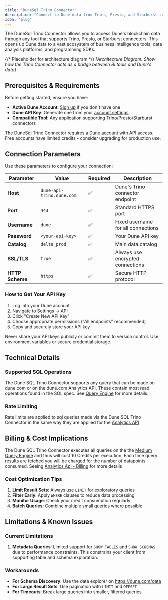 ```yaml
---
title: "DuneSql Trino Connector"
description: "Connect to Dune data from Trino, Presto, and Starburst-compatible tools"
icon: "plug"
---
```


The DuneSql Trino Connector allows you to access Dune's blockchain data through any tool that supports Trino, Presto, or Starburst connectors. This opens up Dune data to a vast ecosystem of business intelligence tools, data analysis platforms, and programming SDKs.

{/* Placeholder for architecture diagram */}
_[Architecture Diagram: Show how the Trino Connector acts as a bridge between BI tools and Dune's data]_

## Prerequisites & Requirements

Before getting started, ensure you have:

- **Active Dune Account**: [Sign up](https://dune.com) if you don't have one
- **Dune API Key**: Generate one from your [account settings](https://dune.com/settings/api)
- **Compatible Tool**: Any application supporting Trino/Presto/Starburst connectors

<Note>
  The DuneSql Trino Connector requires a Dune account with API access. Free
  accounts have limited credits - consider upgrading for production use.
</Note>

## Connection Parameters

Use these parameters to configure your connection:

| Parameter       | Value                     | Required | Description                        |
| --------------- | ------------------------- | -------- | ---------------------------------- |
| **Host**        | `dune-api-trino.dune.com` | ✅       | Dune's Trino connector endpoint    |
| **Port**        | `443`                     | ✅       | Standard HTTPS port                |
| **Username**    | `dune`                    | ✅       | Fixed username for all connections |
| **Password**    | `<your-api-key>`          | ✅       | Your Dune API key                  |
| **Catalog**     | `delta_prod`              | ✅       | Main data catalog                  |
| **SSL/TLS**     | `true`                    | ✅       | Always use encrypted connections   |
| **HTTP Scheme** | `https`                   | ✅       | Secure HTTP protocol               |

### How to Get Your API Key

1. Log into your Dune account
2. Navigate to Settings → API
3. Click "Create New API Key"
4. Choose appropriate permissions ("All endpoints" recommended)
5. Copy and securely store your API key

<Warning>
  Never share your API keys publicly or commit them to version control. Use
  environment variables or secure credential storage.
</Warning>

## Technical Details

### Supported SQL Operations

The Dune SQL Trino Connector supports any query that can be made on dune.com or on the dune.com Analytics API. These contain most read operations found in the SQL spec. See [Query Engine](dune.com/dcos/query-engine/overview) for more details.

### Rate Limiting

Rate limits are applied to sql queries made via the Dune SQL Trino Connector in the same way they are applied for the [Analytics API](http://localhost:3000/api-reference/overview/rate-limits)

## Billing & Cost Implications

The Dune SQL Trino Connector executes all queries on the the [Medium Query Engine](http://localhost:3000/query-engine/query-executions#query-engine-size) and thus will cost 10 Credits per execution. Each time query results are fetched you will be charged for the number of datapoints consumed. Seeing [Analytics Api - Billing](https://dune.com/docs/api-reference/overview/billing) for more details

### Cost Optimization Tips

1. **Limit Result Sets**: Always use `LIMIT` for exploratory queries
2. **Filter Early**: Apply `WHERE` clauses to reduce data processing
3. **Monitor Usage**: Check your credit consumption regularly
4. **Batch Queries**: Combine multiple small queries where possible

## Limitations & Known Issues

### Current Limitations

1. **Metadata Queries**: Limited support for `SHOW TABLES` and `SHOW SCHEMAS` due to performance constraints. This constrains your client from supporting table and schema exploration.

### Workarounds

- **For Schema Discovery**: Use the data explorer on https://dune.com/data
- **For Large Result Sets**: Use pagination with `LIMIT` and `OFFSET`
- **For Timeouts**: Break large queries into smaller, filtered queries
